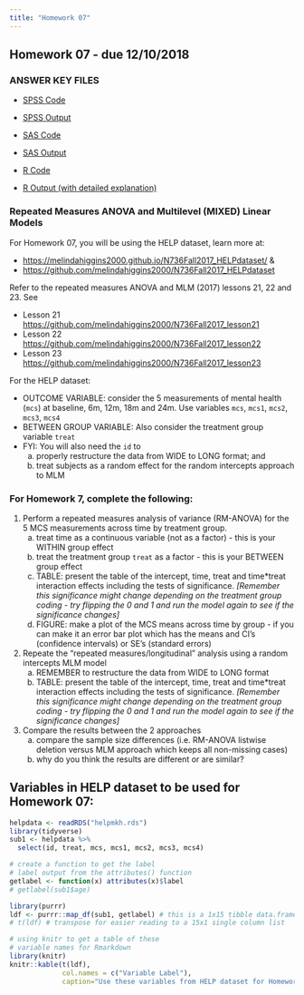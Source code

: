 ```yaml
---
title: "Homework 07"
---
```


## Homework 07 - due 12/10/2018

### ANSWER KEY FILES

* [SPSS Code](https://github.com/melindahiggins2000/N736Fall2017_Homework7Key/raw/master/SPSS_Syntax_Homework7Key_2018.sps)
* [SPSS Output](https://melindahiggins2000.github.io/N736Fall2017_Homework7Key/SPSS_Output_Homework7Key_2018.htm)

* [SAS Code](https://github.com/melindahiggins2000/N736Fall2017_Homework7Key/raw/master/Homework7Key_SAS_2018.sas)
* [SAS Output](https://melindahiggins2000.github.io/N736Fall2017_Homework7Key/SAS_output_homework7Key_2018.htm)

* [R Code](https://github.com/melindahiggins2000/N736Fall2017_Homework7Key/raw/master/Homework7Key_Rcode_2018.R)
* [R Output (with detailed explanation)](https://melindahiggins2000.github.io/N736Fall2017_Homework7Key/Homework7Key_Rmarkdown_2018.html)

### Repeated Measures ANOVA and Multilevel (MIXED) Linear Models

For Homework 07, you will be using the HELP dataset, learn more at:

* [https://melindahiggins2000.github.io/N736Fall2017_HELPdataset/](https://melindahiggins2000.github.io/N736Fall2017_HELPdataset/) &
* [https://github.com/melindahiggins2000/N736Fall2017_HELPdataset](https://github.com/melindahiggins2000/N736Fall2017_HELPdataset)

Refer to the repeated measures ANOVA and MLM (2017) lessons 21, 22 and 23. See

* Lesson 21 [https://github.com/melindahiggins2000/N736Fall2017_lesson21](https://github.com/melindahiggins2000/N736Fall2017_lesson21)
* Lesson 22 [https://github.com/melindahiggins2000/N736Fall2017_lesson22](https://github.com/melindahiggins2000/N736Fall2017_lesson22)
* Lesson 23 [https://github.com/melindahiggins2000/N736Fall2017_lesson23](https://github.com/melindahiggins2000/N736Fall2017_lesson23)

For the HELP dataset:

* OUTCOME VARIABLE: consider the 5 measurements of mental health (`mcs`) at baseline, 6m, 12m, 18m and 24m. Use variables `mcs`, `mcs1`, `mcs2`, `mcs3`, `mcs4`
* BETWEEN GROUP VARIABLE: Also consider the treatment group variable `treat`
* FYI: You will also need the `id` to
    a. properly restructure the data from WIDE to LONG format; and
    b. treat subjects as a random effect for the random intercepts approach to MLM

### For Homework 7, complete the following:

1. Perform a repeated measures analysis of variance (RM-ANOVA) for the 5 MCS measurements across time by treatment group.
    a. treat time as a continuous variable (not as a factor) - this is your WITHIN group effect
    b. treat the treatment group `treat` as a factor - this is your BETWEEN group effect
    c. TABLE: present the table of the intercept, time, treat and time*treat interaction effects including the tests of significance. _[Remember this significance might change depending on the treatment group coding - try flipping the 0 and 1 and run the model again to see if the significance changes]_
    d. FIGURE: make a plot of the MCS means across time by group - if you can make it an error bar plot which has the means and CI's (confidence intervals) or SE's (standard errors)

2. Repeate the "repeated measures/longitudinal" analysis using a random intercepts MLM model
    a. REMEMBER to restructure the data from WIDE to LONG format
    b. TABLE: present the table of the intercept, time, treat and time*treat interaction effects including the tests of significance. _[Remember this significance might change depending on the treatment group coding - try flipping the 0 and 1 and run the model again to see if the significance changes]_
    
3. Compare the results between the 2 approaches
    a. compare the sample size differences (i.e. RM-ANOVA listwise deletion versus MLM approach which keeps all non-missing cases)
    b. why do you think the results are different or are similar?

## Variables in HELP dataset to be used for Homework 07:

```r
helpdata <- readRDS("helpmkh.rds")
library(tidyverse)
sub1 <- helpdata %>%
  select(id, treat, mcs, mcs1, mcs2, mcs3, mcs4)

# create a function to get the label
# label output from the attributes() function
getlabel <- function(x) attributes(x)$label
# getlabel(sub1$age)

library(purrr)
ldf <- purrr::map_df(sub1, getlabel) # this is a 1x15 tibble data.frame
# t(ldf) # transpose for easier reading to a 15x1 single column list

# using knitr to get a table of these
# variable names for Rmarkdown
library(knitr)
knitr::kable(t(ldf),
             col.names = c("Variable Label"),
             caption="Use these variables from HELP dataset for Homework 07")
```

